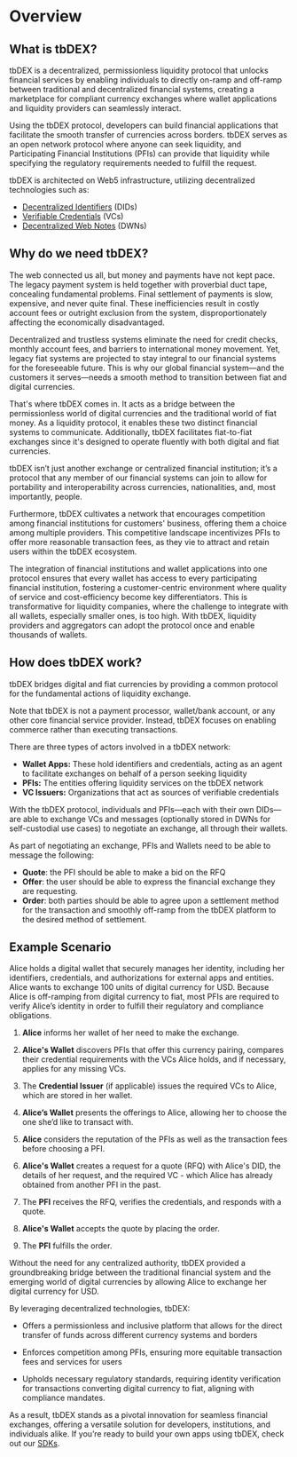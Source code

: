 # Overview


## What is tbDEX?

tbDEX is a decentralized, permissionless liquidity protocol that unlocks financial services by enabling individuals to directly on-ramp and off-ramp between traditional and decentralized financial systems, creating a marketplace for compliant currency exchanges where wallet applications and liquidity providers can seamlessly interact.

Using the tbDEX protocol, developers can build financial applications that facilitate the smooth transfer of currencies across borders. tbDEX serves as an open network protocol where anyone can seek liquidity, and Participating Financial Institutions (PFIs) can provide that liquidity while specifying the regulatory requirements needed to fulfill the request.

tbDEX is architected on Web5 infrastructure, utilizing decentralized technologies such as:



* [Decentralized Identifiers](https://developer.tbd.website/docs/web5/learn/decentralized-identifiers) (DIDs)
* [Verifiable Credentials](https://developer.tbd.website/docs/web5/learn/verifiable-credentials) (VCs)
* [Decentralized Web Notes](https://developer.tbd.website/docs/web5/learn/decentralized-web-nodes) (DWNs)


## Why do we need tbDEX?

The web connected us all, but money and payments have not kept pace. The legacy payment system is held together with proverbial duct tape, concealing fundamental problems. Final settlement of payments is slow, expensive, and never quite final. These inefficiencies result in costly account fees or outright exclusion from the system, disproportionately affecting the economically disadvantaged.

Decentralized and trustless systems eliminate the need for credit checks, monthly account fees, and barriers to international money movement. Yet, legacy fiat systems are projected to stay integral to our financial systems for the foreseeable future. This is why our global financial system—and the customers it serves—needs a smooth method to transition between fiat and digital currencies.

That's where tbDEX comes in. It acts as a bridge between the permissionless world of digital currencies and the traditional world of fiat money. As a liquidity protocol, it enables these two distinct financial systems to communicate. Additionally, tbDEX facilitates fiat-to-fiat exchanges since it's designed to operate fluently with both digital and fiat currencies.

tbDEX isn’t just another exchange or centralized financial institution; it’s a protocol that any member of our financial systems can join to allow for portability and interoperability across currencies, nationalities, and, most importantly, people.

Furthermore, tbDEX cultivates a network that encourages competition among financial institutions for customers' business, offering them a choice among multiple providers. This competitive landscape incentivizes PFIs to offer more reasonable transaction fees, as they vie to attract and retain users within the tbDEX ecosystem. 

The integration of financial institutions and wallet applications into one protocol ensures that every wallet has access to every participating financial institution, fostering a customer-centric environment where quality of service and cost-efficiency become key differentiators. This is transformative for liquidity companies, where the challenge to integrate with all wallets, especially smaller ones, is too high. With tbDEX, liquidity providers and aggregators can adopt the protocol once and enable thousands of wallets.


## How does tbDEX work?

tbDEX bridges digital and fiat currencies by providing a common protocol for the fundamental actions of liquidity exchange.

Note that tbDEX is not a payment processor, wallet/bank account, or any other core financial service provider. Instead, tbDEX focuses on enabling commerce rather than executing transactions.


There are three types of actors involved in a tbDEX network:



* **Wallet Apps:** These hold identifiers and credentials, acting as an agent to facilitate exchanges on behalf of a person seeking liquidity
* **PFIs:** The entities offering liquidity services on the tbDEX network
* **VC Issuers:** Organizations that act as sources of verifiable credentials

With the tbDEX protocol, individuals and PFIs—each with their own DIDs—are able to exchange VCs and messages (optionally stored in DWNs for self-custodial use cases) to negotiate an exchange, all through their wallets. 

As part of negotiating an exchange, PFIs and Wallets need to be able to message the following:



* **Quote**: the PFI should be able to make a bid on the RFQ
* **Offer**: the user should be able to express the financial exchange they are requesting.
* **Order**: both parties should be able to agree upon a settlement method for the transaction and smoothly off-ramp from the tbDEX platform to the desired method of settlement.


## Example Scenario

Alice holds a digital wallet that securely manages her identity, including her identifiers, credentials, and authorizations for external apps and entities. Alice wants to exchange 100 units of digital currency for USD. Because Alice is off-ramping from digital currency to fiat, most PFIs are required to verify Alice’s identity in order to fulfill their regulatory and compliance obligations.



1. **Alice** informs her wallet of her need to make the exchange.

2. **Alice's Wallet** discovers PFIs that offer this currency pairing, compares their credential requirements with the VCs Alice holds, and if necessary, applies for any missing VCs.

3. The **Credential Issuer** (if applicable) issues the required VCs to Alice, which are stored in her wallet.

4. **Alice’s Wallet** presents the offerings to Alice, allowing her to choose the one she’d like to transact with.

5. **Alice** considers the reputation of the PFIs as well as the transaction fees before choosing a PFI. 

6. **Alice's Wallet** creates a request for a quote (RFQ) with Alice's DID, the details of her request, and the required VC - which Alice has already obtained from another PFI in the past. 

7. The **PFI** receives the RFQ, verifies the credentials, and responds with a quote. 

8. **Alice's Wallet** accepts the quote by placing the order. 

9. The **PFI** fulfills the order.

Without the need for any centralized authority, tbDEX provided a groundbreaking bridge between the traditional financial system and the emerging world of digital currencies by allowing Alice to exchange her digital currency for USD. 

By leveraging decentralized technologies, tbDEX: 




* Offers a permissionless and inclusive platform that allows for the direct transfer of funds across different currency systems and borders 

* Enforces competition among PFIs, ensuring more equitable transaction fees and services for users 

* Upholds necessary regulatory standards, requiring identity verification for transactions converting digital currency to fiat, aligning with compliance mandates. 

As a result, tbDEX stands as a pivotal innovation for seamless financial exchanges, offering a versatile solution for developers, institutions, and individuals alike. If you’re ready to build your own apps using tbDEX, check out our [SDKs](https://github.com/TBD54566975/tbdex).